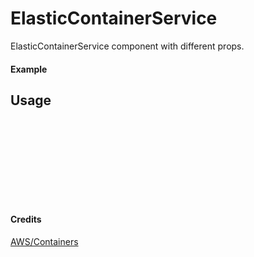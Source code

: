 
<Meta of={ElasticContainerService} title="AWS/Containers/ElasticContainerService" />

# ElasticContainerService

ElasticContainerService component with different props.

#### Example

<Canvas of={ElasticContainerService.Primary} />

## Usage

```ts
import { ElasticContainerService } from "yadl-ui";

const Example = () => {
  return (
      <ElasticContainerService />
  );
};

export default Example;
```

#### Credits
[AWS/Containers](https://aws-icons.com/)
